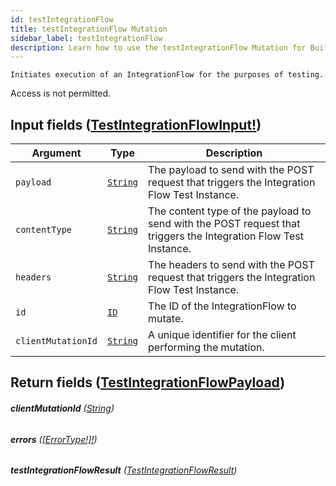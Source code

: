 ```yaml
---
id: testIntegrationFlow
title: testIntegrationFlow Mutation
sidebar_label: testIntegrationFlow
description: Learn how to use the testIntegrationFlow Mutation for Builder's API.
---
```


    Initiates execution of an IntegrationFlow for the purposes of testing.

Access is not permitted.

## Input fields ([TestIntegrationFlowInput!](/composer/builder/api/schema/input_object/TestIntegrationFlowInput.mdx))

| Argument           | Type                                     | Description                                                                                                     |
| ------------------ | ---------------------------------------- | --------------------------------------------------------------------------------------------------------------- |
| `payload`          | [`String`](/composer/builder/api/schema/scalar/String.mdx) | The payload to send with the POST request that triggers the Integration Flow Test Instance.                     |
| `contentType`      | [`String`](/composer/builder/api/schema/scalar/String.mdx) | The content type of the payload to send with the POST request that triggers the Integration Flow Test Instance. |
| `headers`          | [`String`](/composer/builder/api/schema/scalar/String.mdx) | The headers to send with the POST request that triggers the Integration Flow Test Instance.                     |
| `id`               | [`ID`](/composer/builder/api/schema/scalar/ID.mdx)         | The ID of the IntegrationFlow to mutate.                                                                        |
| `clientMutationId` | [`String`](/composer/builder/api/schema/scalar/String.mdx) | A unique identifier for the client performing the mutation.                                                     |

## Return fields ([TestIntegrationFlowPayload](/composer/builder/api/schema/object/TestIntegrationFlowPayload.mdx))

###### <b>clientMutationId</b> ([String](/composer/builder/api/schema/scalar/String.mdx))

###### <b>errors</b> ([[ErrorType!]!](/composer/builder/api/schema/object/ErrorType.mdx))

###### <b>testIntegrationFlowResult</b> ([TestIntegrationFlowResult](/composer/builder/api/schema/object/TestIntegrationFlowResult.mdx))
